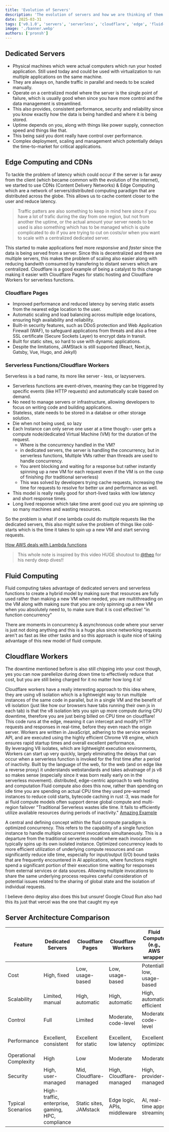 ```yaml
---
title: 'Evolution of Servers'
description: 'The evolution of servers and how we are thinking of them today.'
date: 2025-03-31
tags: ['v0.1.0', 'servers', 'serverless', 'cloudflare', 'edge', 'fluid-compute']
image: './banner.webp'
authors: ['pronsh']
---
```


## Dedicated Servers

- Physical machines which were actual computers which run your hosted application. Still used today and could be used with virtualization to run multiple applications on the same machine.
- They are always on, handle traffic in parallel and needs to be scaled manually.
- Operate on a centralized model where the server is the single point of failure, which is usually good when since you have more control and the data management is streamlined.
- This also provides, consistent performance, security and reliability since you know exactly how the data is being handled and where it is being stored.
- Uptime depends on you, along with things like power supply, connection speed and things like that.
- This being said you dont really have control over performance.
- Complex deployment, scaling and management which potentially delays the time-to-market for critical applications.

## Edge Computing and CDNs

To tackle the problem of latency which could occur if the server is far away from the client (which became common with the evolution of the internet), we started to use CDNs (Content Delivery Networks) & Edge Computing which are a network of servers/distributed computing paradigm that are distributed across the globe. This allows us to cache content closer to the user and reduce latency.

> Traffic patters are also something to keep in mind here since if you have a lot of trafic during the day from one region, but not from another the uptime, or the actual amount your server needs to be used is also something which has to be managed which is quite complicated to do if you are trying to cut on costs/or when you want to scale with a centralized dedicated server.

This started to make applications feel more _responsive_ and _faster_ since the data is being served from a server.
Since this is decentralized and there are multiple servers, this makes the problem of scaling also easier along with reducing bandwith comsumed by transfering to distant servers which are centralized.
Cloudflare is a good example of being a catalyst to this change making it easier with Cloudflare Pages for static hosting and Cloudflare Workers for serverless functions.

### Cloudflare Pages

- Improved performance and reduced latency by serving static assets from the nearest edge location to the user.
- Automatic scaling and load balancing across multiple edge locations, ensuring high availability and reliability.
- Built-in security features, such as DDoS protection and Web Application Firewall (WAF), to safeguard applications from threats and also a free SSL certificate (Secure Sockets Layer) to encrypt data in transit.
- Built for static sites, so hard to use with dynamic applications.
- Despite the limitations, JAMStack is still supported (React, Next.js, Gatsby, Vue, Hugo, and Jekyll)

### Serverless Functions/Cloudflare Workers

Serverless is a bad name, its more like server - less, or lazyservers.

- Serverless functions are event-driven, meaning they can be triggered by specific events (like HTTP requests) and automatically scale based on demand.
- No need to manage servers or infrastructure, allowing developers to focus on writing code and building applications.
- Stateless, state needs to be stored in a databse or other storage solution.
- Die when not being used, so lazy
- Each Instance can only serve one user at a time though:- user gets a compute node/dedicated Virtual Machine (VM) for the duration of the request.
  - Where is the concurrency handled in the VM?
  - in dedicated servers, the server is handling the concurrency, but in serverless functions, Multiple VMs rather than threads are used to handle concurrency.
  - You arent blocking and waiting for a response but rather instantly spinning up a new VM for each request even if the VM is on the cusp of finishing (for traditional serverless)
  - This was solved by developers trying cache requests, increasing the time for requests to resolve for better ux and performance as well.
- This model is really really good for short-lived tasks with low latency and short response times.
- Long lived response which take time arent good cuz you are spinning up so many machines and wasting resources.

So the problem is what if one lambda could do multiple requests like the dedicated servers, this also might solve the problem of things like cold-starts which is the time it takes to spin up a new VM and start serving requests.

[How AWS deals with Lambda functions](https://youtu.be/156FSMbyMPQ?si=9cPaC3JFAMjNO8rR&t=840)

> This whole note is inspired by this video HUGE shoutout to [@theo](https://twitter.com/theo) for his nerdy deep dives!!

## Fluid Computing

Fluid computing takes advantage of dedicated servers and serverless functions to create a hybrid model by making sure that resources are fully used rather than making a new VM when needed, you are multithreading on the VM along with making sure that you are only spinning up a new VM when you absolutely need to, to make sure that it is cost effective! "in function concurrency"

There are moments in concurrency & asynchronous code where your server is just not doing anything and this is a huge plus since networking requests aren't as fast as like other tasks and so this approach is quite nice of taking advantage of this new model of fluid compute.

## Cloudflare Workers

The downtime mentioned before is also still chipping into your cost though, yes you can now parellelize during down time to effectively reduce that cost, but you are still being charged for it no matter how long it is!

Cloudflare workers have a really interesting approach to this idea where, they are using v8 isolation which is a lightweight way to run multiple instances of the same code in parallel, but in a single VM and the benefit of v8 isolation (just like how our browsers have tabs running their own js in each tab) is that the v8 isolation lets you spin up more compute during CPU downtime, therefore you are just being billed on CPU time on cloudflare!
This code runs at the edge, meaning it can intercept and modify HTTP requests and responses in real-time, before they even reach the origin server. Workers are written in JavaScript, adhering to the service workers API, and are executed using the highly efficient Chrome V8 engine, which ensures rapid startup times and overall excellent performance.  
By leveraging V8 isolates, which are lightweight execution environments, Workers can start up very quickly, largely eliminating the delays that can occur when a serverless function is invoked for the first time after a period of inactivity.
Built by the language of the web, for the web (and on edge like a reverse proxy) it understands webstandards and takes advatnage of js v8 so makes sense (especially since it was born really early on in the serverless movement).
distributed, edge-centric approach to web hosting and computation
Fluid compute also does this now, rather than spending on idle time you are spending on actual CPU time
they used pre-warmed instances to reduce cold starts, bytecode caching in rust :3, was made for ai
fluid compute models often support dense global compute and multi-region failover
"Traditional Serverless wastes idle time. It fails to efficiently utilize available resources during periods of inactivity."
[Amazing Example](https://fluid0.vercel.app/)

A central and defining concept within the fluid compute paradigm is optimized concurrency. This refers to the capability of a single function instance to handle multiple concurrent invocations simultaneously. This is a departure from the traditional serverless model where each invocation typically spins up its own isolated instance. Optimized concurrency leads to more efficient utilization of underlying compute resources and can significantly reduce idle time, especially for input/output (I/O) bound tasks that are frequently encountered in AI applications, where functions might spend a significant portion of their execution time waiting for responses from external services or data sources.
Allowing multiple invocations to share the same underlying process requires careful consideration of potential issues related to the sharing of global state and the isolation of individual requests.

I believe deno deploy also does this but unsure!
Google Cloud Run also had this its just that vercel was the one that caught my eye

## Server Architecture Comparison

| Feature                | Dedicated Servers                                 | Cloudflare Pages        | Cloudflare Workers           | Fluid Compute (e.g., AWS wrapper) | AWS Lambda                                   |
| ---------------------- | ------------------------------------------------- | ----------------------- | ---------------------------- | --------------------------------- | -------------------------------------------- |
| Cost                   | High, fixed                                       | Low, usage-based        | Low, usage-based             | Potentially low, usage-based      | Low, usage-based                             |
| Scalability            | Limited, manual                                   | High, automatic         | High, automatic              | High, automatic, efficient        | High, automatic                              |
| Control                | Full                                              | Limited                 | Moderate, code-level         | Moderate, code-level              | Limited, code-level                          |
| Performance            | Excellent, consistent                             | Excellent for static    | Excellent, low latency       | Excellent, optimized              | Good, potential cold starts                  |
| Operational Complexity | High                                              | Low                     | Moderate                     | Moderate                          | Low                                          |
| Security               | High, user-managed                                | Mid, Cloudflare-managed | High, Cloudflare-managed     | High, provider-managed            | High, AWS-managed                            |
| Typical Scenarios      | High-traffic, enterprise, gaming, HPC, compliance | Static sites, JAMstack  | Edge logic, APIs, middleware | AI, real-time apps, streaming     | Event-driven, data processing, microservices |
